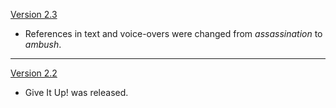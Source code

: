 {{Change History/Header}}
[[Version 2.3]]
* References in text and voice-overs were changed from ''assassination'' to ''ambush''.
----
[[Version 2.2]]
* Give It Up! was released.